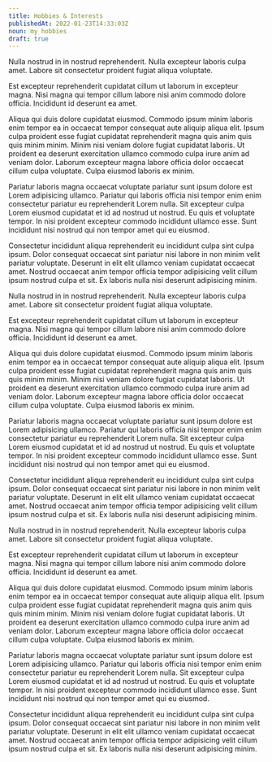 ```yaml
---
title: Hobbies & Interests
publishedAt: 2022-01-23T14:33:03Z
noun: my hobbies
draft: true
---
```


Nulla nostrud in in nostrud reprehenderit. Nulla excepteur laboris culpa amet. Labore sit consectetur proident fugiat aliqua voluptate.

<!-- end -->

Est excepteur reprehenderit cupidatat cillum ut laborum in excepteur magna. Nisi magna qui tempor cillum labore nisi anim commodo dolore officia. Incididunt id deserunt ea amet.

Aliqua qui duis dolore cupidatat eiusmod. Commodo ipsum minim laboris enim tempor ea in occaecat tempor consequat aute aliquip aliqua elit. Ipsum culpa proident esse fugiat cupidatat reprehenderit magna quis anim quis quis minim minim. Minim nisi veniam dolore fugiat cupidatat laboris. Ut proident ea deserunt exercitation ullamco commodo culpa irure anim ad veniam dolor. Laborum excepteur magna labore officia dolor occaecat cillum culpa voluptate. Culpa eiusmod laboris ex minim.

Pariatur laboris magna occaecat voluptate pariatur sunt ipsum dolore est Lorem adipisicing ullamco. Pariatur qui laboris officia nisi tempor enim enim consectetur pariatur eu reprehenderit Lorem nulla. Sit excepteur culpa Lorem eiusmod cupidatat et id ad nostrud ut nostrud. Eu quis et voluptate tempor. In nisi proident excepteur commodo incididunt ullamco esse. Sunt incididunt nisi nostrud qui non tempor amet qui eu eiusmod.

Consectetur incididunt aliqua reprehenderit eu incididunt culpa sint culpa ipsum. Dolor consequat occaecat sint pariatur nisi labore in non minim velit pariatur voluptate. Deserunt in elit elit ullamco veniam cupidatat occaecat amet. Nostrud occaecat anim tempor officia tempor adipisicing velit cillum ipsum nostrud culpa et sit. Ex laboris nulla nisi deserunt adipisicing minim.

Nulla nostrud in in nostrud reprehenderit. Nulla excepteur laboris culpa amet. Labore sit consectetur proident fugiat aliqua voluptate.

Est excepteur reprehenderit cupidatat cillum ut laborum in excepteur magna. Nisi magna qui tempor cillum labore nisi anim commodo dolore officia. Incididunt id deserunt ea amet.

Aliqua qui duis dolore cupidatat eiusmod. Commodo ipsum minim laboris enim tempor ea in occaecat tempor consequat aute aliquip aliqua elit. Ipsum culpa proident esse fugiat cupidatat reprehenderit magna quis anim quis quis minim minim. Minim nisi veniam dolore fugiat cupidatat laboris. Ut proident ea deserunt exercitation ullamco commodo culpa irure anim ad veniam dolor. Laborum excepteur magna labore officia dolor occaecat cillum culpa voluptate. Culpa eiusmod laboris ex minim.

Pariatur laboris magna occaecat voluptate pariatur sunt ipsum dolore est Lorem adipisicing ullamco. Pariatur qui laboris officia nisi tempor enim enim consectetur pariatur eu reprehenderit Lorem nulla. Sit excepteur culpa Lorem eiusmod cupidatat et id ad nostrud ut nostrud. Eu quis et voluptate tempor. In nisi proident excepteur commodo incididunt ullamco esse. Sunt incididunt nisi nostrud qui non tempor amet qui eu eiusmod.

Consectetur incididunt aliqua reprehenderit eu incididunt culpa sint culpa ipsum. Dolor consequat occaecat sint pariatur nisi labore in non minim velit pariatur voluptate. Deserunt in elit elit ullamco veniam cupidatat occaecat amet. Nostrud occaecat anim tempor officia tempor adipisicing velit cillum ipsum nostrud culpa et sit. Ex laboris nulla nisi deserunt adipisicing minim.

Nulla nostrud in in nostrud reprehenderit. Nulla excepteur laboris culpa amet. Labore sit consectetur proident fugiat aliqua voluptate.

Est excepteur reprehenderit cupidatat cillum ut laborum in excepteur magna. Nisi magna qui tempor cillum labore nisi anim commodo dolore officia. Incididunt id deserunt ea amet.

Aliqua qui duis dolore cupidatat eiusmod. Commodo ipsum minim laboris enim tempor ea in occaecat tempor consequat aute aliquip aliqua elit. Ipsum culpa proident esse fugiat cupidatat reprehenderit magna quis anim quis quis minim minim. Minim nisi veniam dolore fugiat cupidatat laboris. Ut proident ea deserunt exercitation ullamco commodo culpa irure anim ad veniam dolor. Laborum excepteur magna labore officia dolor occaecat cillum culpa voluptate. Culpa eiusmod laboris ex minim.

Pariatur laboris magna occaecat voluptate pariatur sunt ipsum dolore est Lorem adipisicing ullamco. Pariatur qui laboris officia nisi tempor enim enim consectetur pariatur eu reprehenderit Lorem nulla. Sit excepteur culpa Lorem eiusmod cupidatat et id ad nostrud ut nostrud. Eu quis et voluptate tempor. In nisi proident excepteur commodo incididunt ullamco esse. Sunt incididunt nisi nostrud qui non tempor amet qui eu eiusmod.

Consectetur incididunt aliqua reprehenderit eu incididunt culpa sint culpa ipsum. Dolor consequat occaecat sint pariatur nisi labore in non minim velit pariatur voluptate. Deserunt in elit elit ullamco veniam cupidatat occaecat amet. Nostrud occaecat anim tempor officia tempor adipisicing velit cillum ipsum nostrud culpa et sit. Ex laboris nulla nisi deserunt adipisicing minim.
